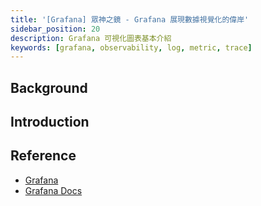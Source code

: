 ```yaml
---
title: '[Grafana] 眾神之鏡 - Grafana 展現數據視覺化的偉岸'
sidebar_position: 20
description: Grafana 可視化圖表基本介紹
keywords: [grafana, observability, log, metric, trace]
---
```


## Background

## Introduction

## Reference

- [Grafana](https://grafana.com/oss/grafana/)
- [Grafana Docs](https://grafana.com/docs/grafana/latest/)
